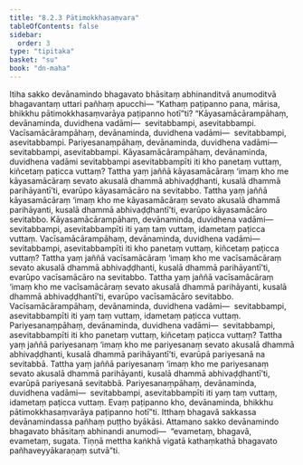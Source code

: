 ```yaml
---
title: "8.2.3 Pātimokkhasaṃvara"
tableOfContents: false
sidebar:
  order: 3
type: "tipitaka"
basket: "su"
book: "dn-maha"
---
```



<DynamicBreadcrumb />

<Division number="364" book="dn-maha">

<Paragraph number="889" book="dn-maha">
Itiha sakko devānamindo bhagavato bhāsitaṃ abhinanditvā anumoditvā bhagavantaṃ uttari pañhaṃ apucchi—
</Paragraph>

<Paragraph number="890" book="dn-maha">
“Kathaṃ paṭipanno pana, mārisa, bhikkhu pātimokkhasaṃvarāya paṭipanno hotī”ti? “Kāyasamācārampāhaṃ, devānaminda, duvidhena vadāmi—  sevitabbampi, asevitabbampi. Vacīsamācārampāhaṃ, devānaminda, duvidhena vadāmi—  sevitabbampi, asevitabbampi. Pariyesanaṃpāhaṃ, devānaminda, duvidhena vadāmi—  sevitabbampi, asevitabbampi.
</Paragraph>

<Paragraph number="891" book="dn-maha">
Kāyasamācārampāhaṃ, devānaminda, duvidhena vadāmi sevitabbampi asevitabbampīti iti kho panetaṃ vuttaṃ, kiñcetaṃ paṭicca vuttaṃ? Tattha yaṃ jaññā kāyasamācāraṃ ‘imaṃ kho me kāyasamācāraṃ sevato akusalā dhammā abhivaḍḍhanti, kusalā dhammā parihāyantī’ti, evarūpo kāyasamācāro na sevitabbo. Tattha yaṃ jaññā kāyasamācāraṃ ‘imaṃ kho me kāyasamācāraṃ sevato akusalā dhammā parihāyanti, kusalā dhammā abhivaḍḍhantī’ti, evarūpo kāyasamācāro sevitabbo. Kāyasamācārampāhaṃ, devānaminda, duvidhena vadāmi—  sevitabbampi, asevitabbampīti iti yaṃ taṃ vuttaṃ, idametaṃ paṭicca vuttaṃ.
</Paragraph>

<Paragraph number="892" book="dn-maha">
Vacīsamācārampāhaṃ, devānaminda, duvidhena vadāmi—  sevitabbampi, asevitabbampīti iti kho panetaṃ vuttaṃ, kiñcetaṃ paṭicca vuttaṃ? Tattha yaṃ jaññā vacīsamācāraṃ ‘imaṃ kho me vacīsamācāraṃ sevato akusalā dhammā abhivaḍḍhanti, kusalā dhammā parihāyantī’ti, evarūpo vacīsamācāro na sevitabbo. Tattha yaṃ jaññā vacīsamācāraṃ ‘imaṃ kho me vacīsamācāraṃ sevato akusalā dhammā parihāyanti, kusalā dhammā abhivaḍḍhantī’ti, evarūpo vacīsamācāro sevitabbo. Vacīsamācārampāhaṃ, devānaminda, duvidhena vadāmi—  sevitabbampi, asevitabbampīti iti yaṃ taṃ vuttaṃ, idametaṃ paṭicca vuttaṃ.
</Paragraph>

<Paragraph number="893" book="dn-maha">
Pariyesanaṃpāhaṃ, devānaminda, duvidhena vadāmi—  sevitabbampi, asevitabbampīti iti kho panetaṃ vuttaṃ, kiñcetaṃ paṭicca vuttaṃ? Tattha yaṃ jaññā pariyesanaṃ ‘imaṃ kho me pariyesanaṃ sevato akusalā dhammā abhivaḍḍhanti, kusalā dhammā parihāyantī’ti, evarūpā pariyesanā na sevitabbā. Tattha yaṃ jaññā pariyesanaṃ ‘imaṃ kho me pariyesanaṃ sevato akusalā dhammā parihāyanti, kusalā dhammā abhivaḍḍhantī’ti, evarūpā pariyesanā sevitabbā. Pariyesanaṃpāhaṃ, devānaminda, duvidhena vadāmi—  sevitabbampi, asevitabbampīti iti yaṃ taṃ vuttaṃ, idametaṃ paṭicca vuttaṃ.
</Paragraph>

<Paragraph number="894" book="dn-maha">
Evaṃ paṭipanno kho, devānaminda, bhikkhu pātimokkhasaṃvarāya paṭipanno hotī”ti. Itthaṃ bhagavā sakkassa devānamindassa pañhaṃ puṭṭho byākāsi. Attamano sakko devānamindo bhagavato bhāsitaṃ abhinandi anumodi—  “evametaṃ, bhagavā, evametaṃ, sugata. Tiṇṇā mettha kaṅkhā vigatā kathaṃkathā bhagavato pañhaveyyākaraṇaṃ sutvā”ti.
</Paragraph>
</Division>